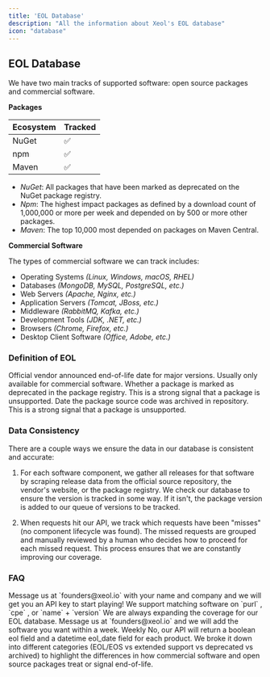 ```yaml
---
title: 'EOL Database'
description: "All the information about Xeol's EOL database"
icon: "database"
---
```


## EOL Database

We have two main tracks of supported software: open source packages and commercial software.

**Packages**

| Ecosystem | Tracked    |
| --------- | ---------- |
| NuGet     | ✅         |
| npm       | ✅         |
| Maven     | ✅         |

- _NuGet_: All packages that have been marked as deprecated on the NuGet package registry.
- _Npm_: The highest impact packages as defined by a download count of 1,000,000 or more per week and depended on by 500 or more other packages.
- _Maven_: The top 10,000 most depended on packages on Maven Central.

**Commercial Software**

The types of commercial software we can track includes:
- Operating Systems _(Linux, Windows, macOS, RHEL)_
- Databases _(MongoDB, MySQL, PostgreSQL, etc.)_
- Web Servers _(Apache, Nginx, etc.)_
- Application Servers _(Tomcat, JBoss, etc.)_
- Middleware _(RabbitMQ, Kafka, etc.)_
- Development Tools _(JDK, .NET, etc.)_
- Browsers _(Chrome, Firefox, etc.)_
- Desktop Client Software _(Office, Adobe, etc.)_

### Definition of EOL
<CardGroup cols={2}>
  <Card title="Vendor Announced" icon="megaphone">
    Official vendor announced end-of-life date for major versions. Usually only available for commercial software.
  </Card>
  <Card title="Registry Deprecated" icon="hand">
    Whether a package is marked as deprecated in the package registry. This is a strong signal that a package is unsupported.
  </Card>
  <Card title="Repository Archived" icon="box-archive">
    Date the package source code was archived in repository. This is a strong signal that a package is unsupported.
  </Card>
</CardGroup>

### Data Consistency

There are a couple ways we ensure the data in our database is consistent and accurate:

1. For each software component, we gather all releases for that software by scraping release data
from the official source repository, the vendor's website, or the package registry. We check our
database to ensure the version is tracked in some way. If it isn't, the package version is added to our
queue of versions to be tracked.

2. When requests hit our API, we track which requests have been "misses" (no component lifecycle was found).
The missed requests are grouped and manually reviewed by a human who decides how to proceed for each missed request.
This process ensures that we are constantly improving our coverage.

### FAQ
<AccordionGroup>
  <Accordion title="How do I get an API key to play with your EOL database?">
    Message us at `founders@xeol.io` with your name and company and we will get you an API key to start playing!
  </Accordion>
  <Accordion title="What identifiers do you support to match software?">
    We support matching software on `purl` , `cpe` , or `name` + `version`
  </Accordion>
  <Accordion title="What about EOL data for software that is not listed above?">
    We are always expanding the coverage for our EOL database. Message us at `founders@xeol.io` and we will add the software you want within a week.
  </Accordion>
  <Accordion title="How often is the EOL data refreshed?">
    Weekly
  </Accordion>
  <Accordion title="Do I have to parse the different EOL, deprecated, or archived dates myself?">
    No, our API will return a boolean eol field and a datetime eol_date field for each product. We broke it down into different categories (EOL/EOS vs extended support vs deprecated vs archived) to highlight the differences in how commercial software and open source packages treat or signal end-of-life.
  </Accordion>
</AccordionGroup>